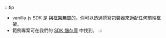 :::tip

- vanilla-js SDK 是 [與框架無關的](https://stackoverflow.com/questions/64725017/what-does-it-mean-by-framework-agnostic)，你可以透過撰寫包裝器來適配任何前端框架。
- 範例專案可在我們的 [SDK 儲存庫](https://github.com/logto-io/js/tree/master/packages/browser-sample) 中找到。
  :::
